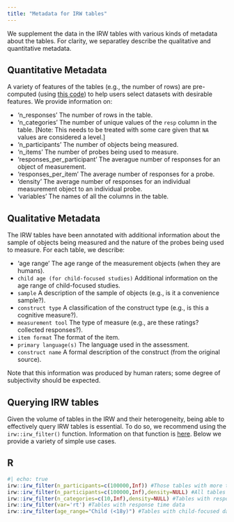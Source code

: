 ```yaml
---
title: "Metadata for IRW tables"
---
```


We supplement the data in the IRW tables with various kinds of metadata about the tables. For clarity, we separatley describe the qualitative and quantitative metadata. 

## Quantitative Metadata

A variety of features of the tables (e.g., the number of rows) are pre-computed (using [this code](https://github.com/itemresponsewarehouse/misc/blob/main/metadata/01_metadata.R)) to help users select datasets with desirable features. We provide information on:

- 'n_responses' The number of rows in the table.
- 'n_categories' The number of unique values of the `resp` column in the table. [Note: This needs to be treated with some care given that `NA` values are considered a level.]
- 'n_participants' The number of objects being measured.
- 'n_items' The number of probes being used to measure.
- 'responses_per_participant' The averague number of responses for an object of measurement.
- 'responses_per_item' The average number of responses for a probe.
- 'density' The average number of responses for an individual measurement object to an individual probe.
- 'variables' The names of all the columns in the table.

## Qualitative Metadata

The IRW tables have been annotated with additional information about the sample of objects being measured and the nature of the probes being used to measure. For each table, we describe:

- 'age range' The age range of the measurement objects (when they are humans).
- `child age (for child-focused studies)` Additional information on the age range of child-focused studies.
- `sample` A description of the sample of objects (e.g., is it a convenience sample?). 
- `construct type` A classification of the construct type (e.g., is this a cognitive measure?). 
- `measurement tool` The type of measure (e.g., are these ratings? collected responses?). 
- `item format` The format of the item.
- `primary language(s)` The language used in the assessment. 
- `construct name` A formal description of the construct (from the original source).

Note that this information was produced by human raters; some degree of subjectivity should be expected. 

## Querying IRW tables

Given the volume of tables in the IRW and their heterogeneity, being able to effectively query IRW tables is essential. To do so, we recommend using the `irw::irw_filter()` function. Information on that function is [here](https://itemresponsewarehouse.github.io/Rpkg/reference/irw_filter.html). Below we provide a variety of simple use cases.

::: {.panel-tabset}

## R

```r
#| echo: true
irw::irw_filter(n_participants=c(100000,Inf)) #Those tables with more than 100000 participants (using default density filter)
irw::irw_filter(n_participants=c(100000,Inf),density=NULL) #All tables with more than 100000 participants
irw::irw_filter(n_categories=c(10,Inf),density=NULL) #Tables with responses in 10 or more categories
irw::irw_filter(var='rt') #Tables with response time data
irw::irw_filter(age_range="Child (<18y)") #Tables with child-focused data
```
:::
